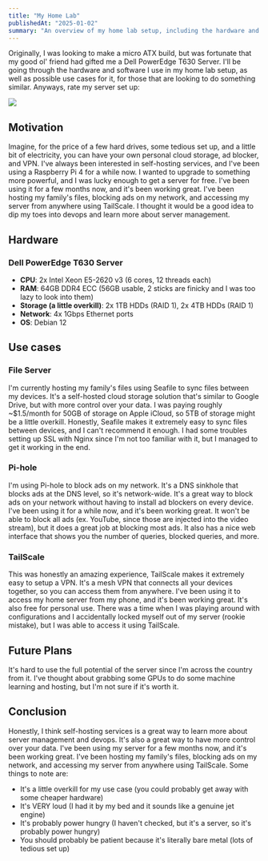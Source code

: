 ```yaml
---
title: "My Home Lab"
publishedAt: "2025-01-02"
summary: "An overview of my home lab setup, including the hardware and software I use."
---
```



Originally, I was looking to make a micro ATX build, but was fortunate that my good ol' friend had gifted me a Dell PowerEdge T630 Server. I'll be going through the hardware and software I use in my home lab setup, as well as possible use cases for it, for those that are looking to do something similar.
Anyways, rate my server set up:

![](/blog-assets/my-home-lab/server.jpg)

## Motivation

Imagine, for the price of a few hard drives, some tedious set up, and a little bit of electricity, you can have your own personal cloud storage, ad blocker, and VPN. I've always been interested in self-hosting services, and I've been using a Raspberry Pi 4 for a while now. I wanted to upgrade to something more powerful, and I was lucky enough to get a server for free. I've been using it for a few months now, and it's been working great. I've been hosting my family's files, blocking ads on my network, and accessing my server from anywhere using TailScale. I thought it would be a good idea to dip my toes into devops and learn more about server management.

## Hardware

### Dell PowerEdge T630 Server

- **CPU**: 2x Intel Xeon E5-2620 v3 (6 cores, 12 threads each)
- **RAM**: 64GB DDR4 ECC (56GB usable, 2 sticks are finicky and I was too lazy to look into them)
- **Storage (a little overkill)**: 2x 1TB HDDs (RAID 1), 2x 4TB HDDs (RAID 1)
- **Network**: 4x 1Gbps Ethernet ports
- **OS**: Debian 12

## Use cases

### File Server

I'm currently hosting my family's files using Seafile to sync files between my devices. It's a self-hosted cloud storage solution that's similar to Google Drive, but with more control over your data. I was paying roughly ~$1.5/month for 50GB of storage on Apple iCloud, so 5TB of storage might be a little overkill.
Honestly, Seafile makes it extremely easy to sync files between devices, and I can't recommend it enough. I had some troubles setting up SSL with Nginx since I'm not too familiar with it, but I managed to get it working in the end.

### Pi-hole

I'm using Pi-hole to block ads on my network. It's a DNS sinkhole that blocks ads at the DNS level, so it's network-wide. It's a great way to block ads on your network without having to install ad blockers on every device. I've been using it for a while now, and it's been working great.
It won't be able to block all ads (ex. YouTube, since those are injected into the video stream), but it does a great job at blocking most ads. It also has a nice web interface that shows you the number of queries, blocked queries, and more.

### TailScale

This was honestly an amazing experience, TailScale makes it extremely easy to setup a VPN. It's a mesh VPN that connects all your devices together, so you can access them from anywhere. I've been using it to access my home server from my phone, and it's been working great. It's also free for personal use. 
There was a time when I was playing around with configurations and I accidentally locked myself out of my server (rookie mistake), but I was able to access it using TailScale.

## Future Plans

It's hard to use the full potential of the server since I'm across the country from it. I've thought about grabbing some GPUs to do some machine learning and hosting, but I'm not sure if it's worth it.

## Conclusion

Honestly, I think self-hosting services is a great way to learn more about server management and devops. It's also a great way to have more control over your data. I've been using my server for a few months now, and it's been working great. I've been hosting my family's files, blocking ads on my network, and accessing my server from anywhere using TailScale.
Some things to note are:

- It's a little overkill for my use case (you could probably get away with some cheaper hardware)
- It's VERY loud (I had it by my bed and it sounds like a genuine jet engine)
- It's probably power hungry (I haven't checked, but it's a server, so it's probably power hungry)
- You should probably be patient because it's literally bare metal (lots of tedious set up)